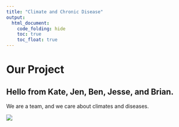```yaml
---
title: "Climate and Chronic Disease"
output: 
  html_document:
    code_folding: hide
    toc: true
    toc_float: true
---
```

# **Our Project**

## Hello from Kate, Jen, Ben, Jesse, and Brian. 

We are a team, and we care about climates and diseases. 

![](https://24.media.tumblr.com/b76b02ba820673795a89bc03ecf9e891/tumblr_n55t88X2e81r1tezoo3_500.gif)
